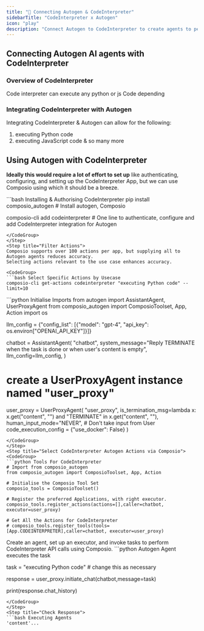 ```yaml
---
title: "🚀 Connecting Autogen & CodeInterpreter"
sidebarTitle: "CodeInterpreter x Autogen"
icon: "play"
description: "Connect Autogen to CodeInterpreter to create agents to perform tasks using natural language"
---
```


## Connecting Autogen AI agents with CodeInterpreter

### Overview of CodeInterpreter

Code interpreter can execute any python or js Code depending

### Integrating CodeInterpreter with Autogen

Integrating CodeInterpreter & Autogen can allow for the following:

1. executing Python code
2. executing JavaScript code
& so many more

## Using Autogen with CodeInterpreter

<Steps>
<Step title="Setting Up the Environment">

**Ideally this would require a lot of effort to set up** like authenticating, configuring, and setting up the CodeInterpreter App, but we can use Composio using which it should be a breeze.

<CodeGroup>
```bash Installing & Authorising CodeInterpreter
pip install composio_autogen # Install autogen, Composio 

composio-cli add codeinterpreter # One line to authenticate, configure and add CodeInterpreter integration for Autogen
```
</CodeGroup>
</Step>
<Step title="Filter Actions">
Composio supports over 100 actions per app, but supplying all to Autogen agents reduces accuracy.
Selecting actions relevant to the use case enhances accuracy.

<CodeGroup>
```bash Select Specific Actions by Usecase
composio-cli get-actions codeinterpreter "executing Python code" --limit=10
```
</CodeGroup>

</Step>
<Step title="Import Base Packages">

<CodeGroup>
```python Initialise Imports
from autogen import AssistantAgent, UserProxyAgent
from composio_autogen import ComposioToolset, App, Action
import os

llm_config = {"config_list": [{"model": "gpt-4", "api_key": os.environ["OPENAI_API_KEY"]}]}

chatbot = AssistantAgent(
    "chatbot",
    system_message="Reply TERMINATE when the task is done or when user's content is empty",
    llm_config=llm_config,
)

# create a UserProxyAgent instance named "user_proxy"
user_proxy = UserProxyAgent(
    "user_proxy",
    is_termination_msg=lambda x: x.get("content", "") and "TERMINATE" in x.get("content", ""),
    human_input_mode="NEVER", # Don't take input from User
    code_execution_config = {"use_docker": False}
)
```
</CodeGroup>
</Step>
<Step title="Select CodeInterpreter Autogen Actions via Composio">
<CodeGroup>
```python Tools For CodeInterpreter
# Import from composio_autogen
from composio_autogen import ComposioToolset, App, Action

# Initialise the Composio Tool Set
composio_tools = ComposioToolset()

# Register the preferred Applications, with right executor. 
composio_tools.register_actions(actions=[],caller=chatbot, executor=user_proxy)

# Get All the Actions for CodeInterpreter
# composio_tools.register_tools(tools=[App.CODEINTERPRETER],caller=chatbot, executor=user_proxy) 
```
</CodeGroup>
</Step>
<Step title="Execute the Agent">
Create an agent, set up an executor, and invoke tasks to perform CodeInterpreter API calls using Composio. 
<CodeGroup>
```python Autogen Agent executes the task

task = "executing Python code" # change this as necessary

response = user_proxy.initiate_chat(chatbot,message=task)

print(response.chat_history)
```
</CodeGroup>
</Step>
<Step title="Check Response">
```bash Executing Agents
'content'...
```
</Step>
</Steps>
